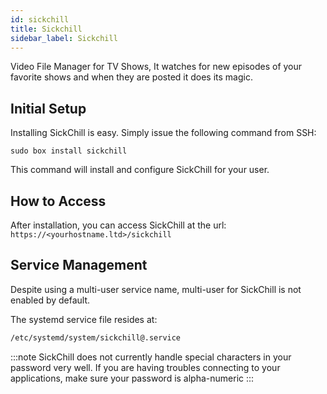 ```yaml
---
id: sickchill
title: Sickchill
sidebar_label: Sickchill
---
```


Video File Manager for TV Shows, It watches for new episodes of your favorite shows and when they are posted it does its magic.

## Initial Setup

Installing SickChill is easy. Simply issue the following command from SSH:

```plaintext main
sudo box install sickchill
```

This command will install and configure SickChill for your user.

## How to Access

After installation, you can access SickChill at the url: `https://<yourhostname.ltd>/sickchill`

## Service Management

Despite using a multi-user service name, multi-user for SickChill is not enabled by default.

The systemd service file resides at:

```bash main
/etc/systemd/system/sickchill@.service
```


<SystemdTabs service="sickchill@<username>"/>

:::note
SickChill does not currently handle special characters in your password very well. If you are having troubles connecting to your applications, make sure your password is alpha-numeric
:::